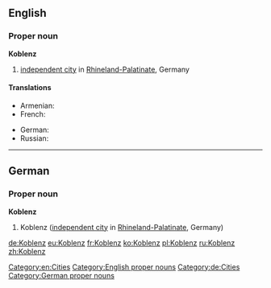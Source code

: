 ==English==
{{wikipedia}}
===Proper noun===
'''Koblenz'''
# [[independent city]] in [[Rhineland-Palatinate]], Germany

====Translations====
{{trans-top|city in Germany}}
* Armenian: {{t-|hy|Կոբլենց|tr=Koblencʿ|sc=Armn}}
* French: {{t|fr|Coblence}}
{{trans-mid}}
* German: {{t+|de|Koblenz}}
* Russian: {{t-|ru|Кобленц|sc=Cyrl}}
{{trans-bottom}}

[[Category:en:Cities]]
[[Category:English proper nouns]]

----

==German==
{{wikipedia|lang=de}}
===Proper noun===
'''Koblenz'''
# Koblenz ([[independent city]] in [[Rhineland-Palatinate]], Germany)

[[Category:de:Cities]]
[[Category:German proper nouns]]

[[de:Koblenz]]
[[eu:Koblenz]]
[[fr:Koblenz]]
[[ko:Koblenz]]
[[pl:Koblenz]]
[[ru:Koblenz]]
[[zh:Koblenz]]